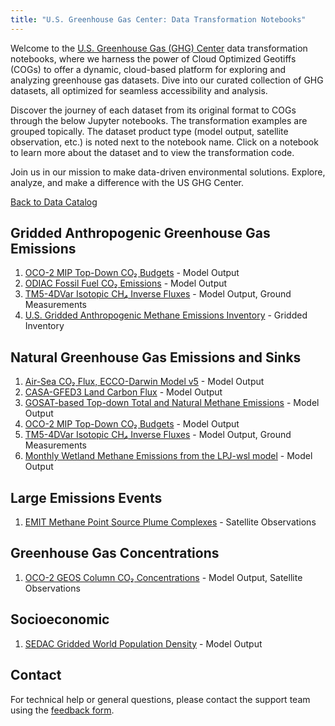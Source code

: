 ```yaml
---
title: "U.S. Greenhouse Gas Center: Data Transformation Notebooks"
---
```


Welcome to the [U.S. Greenhouse Gas (GHG) Center](https://earth.gov/ghgcenter) data transformation notebooks, where we harness the power of Cloud Optimized Geotiffs (COGs) to offer a dynamic, cloud-based platform for exploring and analyzing greenhouse gas datasets.
Dive into our curated collection of GHG datasets, all optimized for seamless accessibility and analysis. 

Discover the journey of each dataset from its original format to COGs through the below Jupyter notebooks. The transformation examples are grouped topically. The dataset product type (model output, satellite observation, etc.) is noted next to the notebook name. Click on a notebook to learn more about the dataset and to view the transformation code.

Join us in our mission to make data-driven environmental solutions.
Explore, analyze, and make a difference with the US GHG Center.

[Back to Data Catalog](https://earth.gov/ghgcenter/data-catalog)

## Gridded Anthropogenic Greenhouse Gas Emissions
1. [OCO-2 MIP Top-Down CO₂ Budgets](cog_transformation/oco2-mip-co2budget-yeargrid-v1.ipynb) - Model Output
2. [ODIAC Fossil Fuel CO₂ Emissions](cog_transformation/odiac-ffco2-monthgrid-v2022.ipynb) - Model Output
3. [TM5-4DVar Isotopic CH₄ Inverse Fluxes](cog_transformation/tm54dvar-ch4flux-monthgrid-v1.ipynb) - Model Output, Ground Measurements
4. [U.S. Gridded Anthropogenic Methane Emissions Inventory](cog_transformation/epa-ch4emission-grid-v2express.ipynb) - Gridded Inventory

## Natural Greenhouse Gas Emissions and Sinks
1. [Air-Sea CO₂ Flux, ECCO-Darwin Model v5](cog_transformation/eccodarwin-co2flux-monthgrid-v5.ipynb) - Model Output
2. [CASA-GFED3 Land Carbon Flux](cog_transformation/casagfed-carbonflux-monthgrid-v3.ipynb) - Model Output
3. [GOSAT-based Top-down Total and Natural Methane Emissions](cog_transformation/gosat-based-ch4budget-yeargrid-v1.ipynb) - Model Output
4. [OCO-2 MIP Top-Down CO₂ Budgets](cog_transformation/oco2-mip-co2budget-yeargrid-v1.ipynb) - Model Output
5. [TM5-4DVar Isotopic CH₄ Inverse Fluxes](cog_transformation/tm54dvar-ch4flux-monthgrid-v1.ipynb) - Model Output, Ground Measurements
6. [Monthly Wetland Methane Emissions from the LPJ-wsl model](cog_transformation/lpjwsl-wetlandch4-monthgrid-v1.ipynb) - Model Output

## Large Emissions Events
1. [EMIT Methane Point Source Plume Complexes](cog_transformation/emit-ch4plume-v1.ipynb) - Satellite Observations

## Greenhouse Gas Concentrations
1. [OCO-2 GEOS Column CO₂ Concentrations](cog_transformation/oco2geos-co2-daygrid-v10r.ipynb) - Model Output, Satellite Observations

## Socioeconomic
1. [SEDAC Gridded World Population Density](cog_transformation/sedac-popdensity-yeargrid5yr-v4.11.ipynb) - Model Output

## Contact

For technical help or general questions, please contact the support team using the [feedback form](https://docs.google.com/forms/d/e/1FAIpQLSeVWCrnca08Gt_qoWYjTo6gnj1BEGL4NCUC9VEiQnXA02gzVQ/viewform).